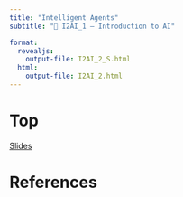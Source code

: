 ```yaml
---
title: "Intelligent Agents"
subtitle: "🧠 I2AI_1 — Introduction to AI"  

format: 
  revealjs:
    output-file: I2AI_2_S.html 
  html:
    output-file: I2AI_2.html
---
```


# Top{visibility="hidden" .slide-link-hidden .unlisted}

[Slides](I2AI_2_S.html)

::: {#refs}
# References {visibility="hidden"}
:::
